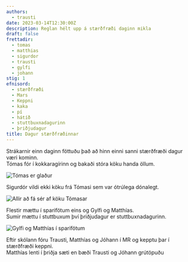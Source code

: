 ```yaml
---
authors:
  - trausti
date: 2023-03-14T12:30:00Z
description: Reglan hélt upp á stærðfræði daginn mikla
draft: false
frettadir:
  - tomas
  - matthias
  - sigurdor
  - trausti
  - gylfi
  - johann
stig: 1
efnisord:
  - stærðfræði
  - Mars
  - Keppni
  - kaka
  - pí
  - hátíð
  - stuttbuxnadagurinn
  - þriðjudagur
title: Dagur stærðfræðinnar
---
```


Strákarnir einn daginn föttuðu það að hinn einni sanni stærðfræði dagur væri kominn. \
Tómas fór í kokkaragírinn og bakaði stóra köku handa öllum.

![Tómas er glaður](/static/images/faerslur/annad/tomas-gladur.jpg)

Sigurdór vildi ekki köku frá Tómasi sem var ótrúlega dónalegt.

![Allir að fá sér af köku Tómasar](/static/images/faerslur/annad/kaka.jpg)

Flestir mættu í sparifötum eins og Gylfi og Matthías. \
Sumir mættu í stuttbuxum því þriðjudagur er stuttbuxnadagurinn.

![Gylfi og Matthías í sparifötum](/static/images/faerslur/annad/sparifot.jpg)

Eftir skólann fóru Trausti, Matthías og Jóhann í MR og kepptu þar í stærðfræði keppni. \
Matthías lenti í þriðja sæti en bæði Trausti og Jóhann grútöpuðu
